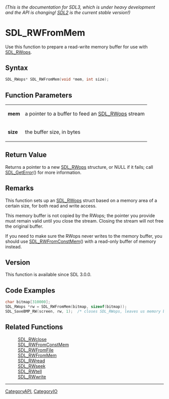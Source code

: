 ====== (This is the documentation for SDL3, which is under heavy development and the API is changing! [https://wiki.libsdl.org/SDL2/ SDL2] is the current stable version!) ======
= SDL_RWFromMem =

Use this function to prepare a read-write memory buffer for use with [[SDL_RWops]].

== Syntax ==

<syntaxhighlight lang='c'>
SDL_RWops* SDL_RWFromMem(void *mem, int size);
</syntaxhighlight>

== Function Parameters ==

{|
|'''mem'''
|a pointer to a buffer to feed an [[SDL_RWops]] stream
|-
|'''size'''
|the buffer size, in bytes
|}

== Return Value ==

Returns a pointer to a new [[SDL_RWops]] structure, or NULL if it fails;
call [[SDL_GetError]]() for more information.

== Remarks ==

This function sets up an [[SDL_RWops]] struct based on a memory area of a
certain size, for both read and write access.

This memory buffer is not copied by the RWops; the pointer you provide must
remain valid until you close the stream. Closing the stream will not free
the original buffer.

If you need to make sure the RWops never writes to the memory buffer, you
should use [[SDL_RWFromConstMem]]() with a read-only buffer of memory
instead.

== Version ==

This function is available since SDL 3.0.0.

== Code Examples ==

<syntaxhighlight lang='c++'>
char bitmap[310000];
SDL_RWops *rw = SDL_RWFromMem(bitmap, sizeof(bitmap));
SDL_SaveBMP_RW(screen, rw, 1);  /* closes SDL_RWops, leaves us memory buffer of data */
</syntaxhighlight>

== Related Functions ==

:[[SDL_RWclose]]
:[[SDL_RWFromConstMem]]
:[[SDL_RWFromFile]]
:[[SDL_RWFromMem]]
:[[SDL_RWread]]
:[[SDL_RWseek]]
:[[SDL_RWtell]]
:[[SDL_RWwrite]]

----
[[CategoryAPI]], [[CategoryIO]]



